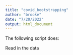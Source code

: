 ```yaml
---
title: "covid_bootstrapping"
author: "brooke"
date: "7/20/2022"
output: html_document
---
```



The following script does:



Read in the data

```r



```

